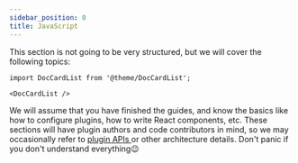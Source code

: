 ```yaml
---
sidebar_position: 0
title: JavaScript
---
```


This section is not going to be very structured, but we will cover the following topics:

```mdx-code-block
import DocCardList from '@theme/DocCardList';

<DocCardList />
```

We will assume that you have finished the guides, and know the basics like how to configure plugins, how to write React components, etc. These sections will have plugin authors and code contributors in mind, so we may occasionally refer to [plugin APIs
](../api/plugin-methods/README.mdx) or other architecture details. Don't panic if you don't understand everything😉
